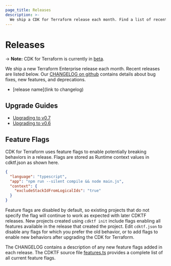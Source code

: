 ```yaml
---
page_title: Releases
description: >-
  We ship a CDK for Terraform release each month. Find a list of recent releases and a link to our changelog.
---
```


# Releases

-> **Note:** CDK for Terraform is currently in [beta](#project-maturity-and-production-readiness).

We ship a new Terraform Enterprise release each month. Recent releases are listed below. Our [CHANGELOG on github](https://github.com/hashicorp/terraform-cdk/blob/main/CHANGELOG.md) contains details about bug fixes, new features, and deprecations.

- [release name](link to changelog)

## Upgrade Guides

- [Upgrading to v0.7](/cdktf/release/upgrade-guide-v0-7)
- [Upgrading to v0.6](/cdktf/release/upgrade-guide-v0-6)

## Feature Flags

CDK for Terraform uses feature flags to enable potentially breaking behaviors in a release. Flags are stored as Runtime context values in cdktf.json as shown here.

```json
{
  "language": "typescript",
  "app": "npm run --silent compile && node main.js",
  "context": {
    "excludeStackIdFromLogicalIds": "true"
  }
}
```

Feature flags are disabled by default, so existing projects that do not specify the flag will continue to work as expected with later CDKTF releases. New projects created using `cdktf init` include flags enabling all features available in the release that created the project. Edit `cdktf.json` to disable any flags for which you prefer the old behavior, or to add flags to enable new behaviors after upgrading the CDK for Terraform.

The CHANGELOG contains a description of any new feature flags added in each release. The CDKTF source file [features.ts](https://github.com/hashicorp/terraform-cdk/blob/main/packages/cdktf/lib/features.ts) provides a complete list of all current feature flags.